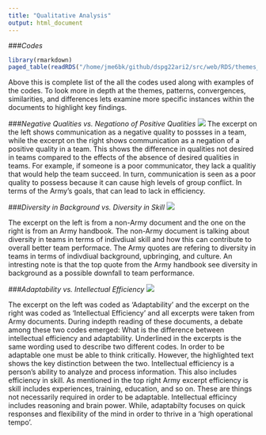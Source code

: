 ```yaml
---
title: "Qualitative Analysis"
output: html_document
---
```

###*Codes*
```r
library(rmarkdown)
paged_table(readRDS("/home/jme6bk/github/dspg22ari2/src/web/RDS/themes_detailed.RDS"), options = list(cols.print=3))
```

Above this is complete list of the all the codes used along with examples of the codes. To look more in depth at the themes, patterns, convergences, similarities, and differences lets examine more specific instances within the documents to highlight key findings.

###*Negative Qualities vs. Negationo of Positive Qualities*
![](www/negationVSnegative.png)
The excerpt on the left shows communication as a negative quality to possses in a team, while the excerpt on the right shows communication as a negation of a positive quality in a team. This shows the difference in qualities not desired in teams compared to the effects of the absence of desired qualities in teams. For example, if someone is a poor communicator, they lack a qualitiy that would help the team succeed. In turn, communication is seen as a poor quality to possess because it can cause high levels of group conflict. In terms of the Army's goals, that can lead to lack in efficiency. 


###*Diversity in Background vs. Diversity in Skill*
![](www/diversityINteams.png)

The excerpt on the left is from a non-Army document and the one on the right is from an Army handbook. The non-Army document is talking about diversity in teams in terms of indivdiual skill and how this can contribute to overall better team performace. The Army quotes are refering to diversity in teams in terms of indivdiual background, upbringing, and culture. An intresting note is that the top quote from the Army handbook see diversity in background as a possible downfall to team performance. 

###*Adaptability vs. Intellectual Efficiency*
![](www/adaptabilityVSintellect.png)

The excerpt on the left was coded as 'Adaptability' and the excerpt on the right was coded as 'Intellectual Efficiency' and all excerpts were taken from Army documents. During indepth reading of these documents, a debate among these two codes emerged: What is the difference between intellectual efficiency and adaptability. Underlined in the excerpts is the same wording used to describe two different codes. In order to be adaptable one must be able to think critically. However, the highlighted text shows the key distinction between the two. Intellectual efficiency is a person's ability to analyze and process information. This also includes efficiency in skill. As mentioned in the top right Army excerpt efficiency is skill includes experiences, training, education, and so on. These are things not necessarily required in order to be adaptable. Intellectual efficincy includes reasoning and brain power. While, adaptabilty focuses on quick responses and flexibility of the mind in order to thrive in a 'high operational tempo'.

